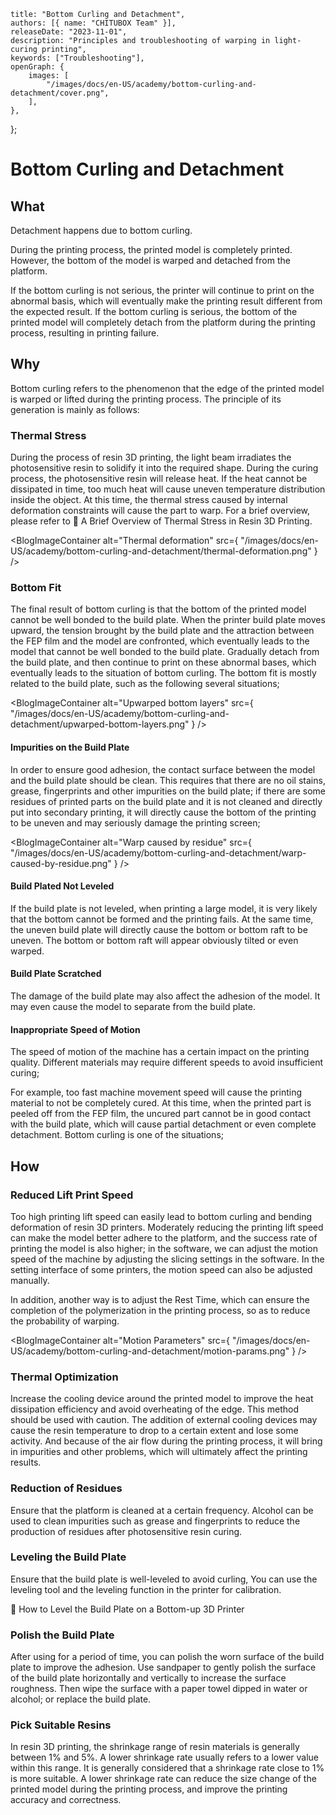 	title: "Bottom Curling and Detachment",
	authors: [{ name: "CHITUBOX Team" }],
	releaseDate: "2023-11-01",
	description: "Principles and troubleshooting of warping in light-curing printing",
	keywords: ["Troubleshooting"],
	openGraph: {
		images: [
			"/images/docs/en-US/academy/bottom-curling-and-detachment/cover.png",
		],
	},
};

# Bottom Curling and Detachment

## What

Detachment happens due to bottom curling.

During the printing process, the printed model is completely printed. However, the bottom of the model is warped and detached from the platform.

If the bottom curling is not serious, the printer will continue to print on the abnormal basis, which will eventually make the printing result different from the expected result. If the bottom curling is serious, the bottom of the printed model will completely detach from the platform during the printing process, resulting in printing failure.

## Why

Bottom curling refers to the phenomenon that the edge of the printed model is warped or lifted during the printing process. The principle of its generation is mainly as follows:

### Thermal Stress

During the process of resin 3D printing, the light beam irradiates the photosensitive resin to solidify it into the required shape. During the curing process, the photosensitive resin will release heat. If the heat cannot be dissipated in time, too much heat will cause uneven temperature distribution inside the object. At this time, the thermal stress caused by internal deformation constraints will cause the part to warp. For a brief overview, please refer to <Link href="/advanced/a-brief-overview-of-thermal-stress-in-resin-3d-printing">📃 A Brief Overview of Thermal Stress in Resin 3D Printing</Link>.

<BlogImageContainer
	alt="Thermal deformation"
	src={
		"/images/docs/en-US/academy/bottom-curling-and-detachment/thermal-deformation.png"
	}
/>

### Bottom Fit

The final result of bottom curling is that the bottom of the printed model cannot be well bonded to the build plate. When the printer build plate moves upward, the tension brought by the build plate and the attraction between the FEP film and the model are confronted, which eventually leads to the model that cannot be well bonded to the build plate. Gradually detach from the build plate, and then continue to print on these abnormal bases, which eventually leads to the situation of bottom curling. The bottom fit is mostly related to the build plate, such as the following several situations;

<BlogImageContainer
	alt="Upwarped bottom layers"
	src={
		"/images/docs/en-US/academy/bottom-curling-and-detachment/upwarped-bottom-layers.png"
	}
/>

#### Impurities on the Build Plate

In order to ensure good adhesion, the contact surface between the model and the build plate should be clean. This requires that there are no oil stains, grease, fingerprints and other impurities on the build plate; if there are some residues of printed parts on the build plate and it is not cleaned and directly put into secondary printing, it will directly cause the bottom of the printing to be uneven and may seriously damage the printing screen;

<BlogImageContainer
	alt="Warp caused by residue"
	src={
		"/images/docs/en-US/academy/bottom-curling-and-detachment/warp-caused-by-residue.png"
	}
/>

#### Build Plated Not Leveled

If the build plate is not leveled, when printing a large model, it is very likely that the bottom cannot be formed and the printing fails. At the same time, the uneven build plate will directly cause the bottom or bottom raft to be uneven. The bottom or bottom raft will appear obviously tilted or even warped.

#### Build Plate Scratched

The damage of the build plate may also affect the adhesion of the model. It may even cause the model to separate from the build plate.

#### Inappropriate Speed of Motion

The speed of motion of the machine has a certain impact on the printing quality. Different materials may require different speeds to avoid insufficient curing;

For example, too fast machine movement speed will cause the printing material to not be completely cured. At this time, when the printed part is peeled off from the FEP film, the uncured part cannot be in good contact with the build plate, which will cause partial detachment or even complete detachment. Bottom curling is one of the situations;

## How

### Reduced Lift Print Speed

Too high printing lift speed can easily lead to bottom curling and bending deformation of resin 3D printers. Moderately reducing the printing lift speed can make the model better adhere to the platform, and the success rate of printing the model is also higher; in the software, we can adjust the motion speed of the machine by adjusting the slicing settings in the software. In the setting interface of some printers, the motion speed can also be adjusted manually.

In addition, another way is to adjust the Rest Time, which can ensure the completion of the polymerization in the printing process, so as to reduce the probability of warping.

<BlogImageContainer
	alt="Motion Parameters"
	src={
		"/images/docs/en-US/academy/bottom-curling-and-detachment/motion-params.png"
	}
/>

### Thermal Optimization

Increase the cooling device around the printed model to improve the heat dissipation efficiency and avoid overheating of the edge. This method should be used with caution. The addition of external cooling devices may cause the resin temperature to drop to a certain extent and lose some activity. And because of the air flow during the printing process, it will bring in impurities and other problems, which will ultimately affect the printing results.

### Reduction of Residues

Ensure that the platform is cleaned at a certain frequency. Alcohol can be used to clean impurities such as grease and fingerprints to reduce the production of residues after photosensitive resin curing.

### Leveling the Build Plate

Ensure that the build plate is well-leveled to avoid curling, You can use the leveling tool and the leveling function in the printer for calibration.

<Link href="/advanced/how-to-level-the-build-plate-on-a-bottom-up-3d-printer">
	📃 How to Level the Build Plate on a Bottom-up 3D Printer
</Link>

### Polish the Build Plate

After using for a period of time, you can polish the worn surface of the build plate to improve the adhesion. Use sandpaper to gently polish the surface of the build plate horizontally and vertically to increase the surface roughness. Then wipe the surface with a paper towel dipped in water or alcohol; or replace the build plate.

### Pick Suitable Resins

In resin 3D printing, the shrinkage range of resin materials is generally between 1% and 5%. A lower shrinkage rate usually refers to a lower value within this range. It is generally considered that a shrinkage rate close to 1% is more suitable. A lower shrinkage rate can reduce the size change of the printed model during the printing process, and improve the printing accuracy and correctness.

